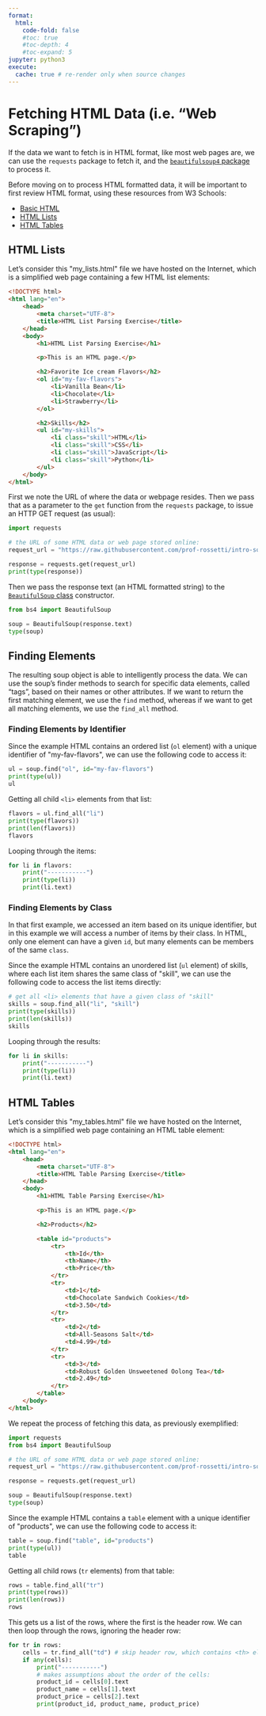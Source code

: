 ```yaml
---
format:
  html:
    code-fold: false
    #toc: true
    #toc-depth: 4
    #toc-expand: 5
jupyter: python3
execute:
  cache: true # re-render only when source changes
---
```


# Fetching HTML Data (i.e. "Web Scraping")

If the data we want to fetch is in HTML format, like most web pages are, we can use the `requests` package to fetch it, and the [`beautifulsoup4` package](https://www.crummy.com/software/BeautifulSoup/bs4/doc/){target=blank} to process it.

Before moving on to process HTML formatted data, it will be important to first review HTML format, using these resources from W3 Schools:

  + [Basic HTML](https://www.w3schools.com/html/html_basic.asp){target=blank}
  + [HTML Lists](https://www.w3schools.com/html/html_lists.asp){target=blank}
  + [HTML Tables](https://www.w3schools.com/html/html_tables.asp){target=blank}


## HTML Lists

Let's consider this \"my_lists.html\" file we have hosted on the Internet, which is a simplified web page containing a few HTML list elements:

```html
<!DOCTYPE html>
<html lang="en">
    <head>
        <meta charset="UTF-8">
        <title>HTML List Parsing Exercise</title>
    </head>
    <body>
        <h1>HTML List Parsing Exercise</h1>

        <p>This is an HTML page.</p>

        <h2>Favorite Ice cream Flavors</h2>
        <ol id="my-fav-flavors">
            <li>Vanilla Bean</li>
            <li>Chocolate</li>
            <li>Strawberry</li>
        </ol>

        <h2>Skills</h2>
        <ul id="my-skills">
            <li class="skill">HTML</li>
            <li class="skill">CSS</li>
            <li class="skill">JavaScript</li>
            <li class="skill">Python</li>
        </ul>
    </body>
</html>
```

First we note the URL of where the data or webpage resides. Then we pass that as a parameter to the `get` function from the `requests` package, to issue an HTTP GET request (as usual):

```python
import requests

# the URL of some HTML data or web page stored online:
request_url = "https://raw.githubusercontent.com/prof-rossetti/intro-software-dev-python-book/main/docs/data/my_lists.html"

response = requests.get(request_url)
print(type(response))
```

Then we pass the response text (an HTML formatted string) to the [`BeautifulSoup` class](https://www.crummy.com/software/BeautifulSoup/bs4/doc/#bs4.BeautifulSoup){target=blank} constructor.

```python
from bs4 import BeautifulSoup

soup = BeautifulSoup(response.text)
type(soup)
```

## Finding Elements

The resulting soup object is able to intelligently process the data. We can use the soup's finder methods to search for specific data elements, called "tags", based on their names or other attributes. If we want to return the first matching element, we use the `find` method, whereas if we want to get all matching elements, we use the `find_all` method.

### Finding Elements by Identifier

Since the example HTML contains an ordered list (`ol` element) with a unique identifier of \"my-fav-flavors\", we can use the following code to access it:

```python
ul = soup.find("ol", id="my-fav-flavors")
print(type(ul))
ul
```

Getting all child `<li>` elements from that list:

```python
flavors = ul.find_all("li")
print(type(flavors))
print(len(flavors))
flavors
```


Looping through the items:

```python
for li in flavors:
    print("-----------")
    print(type(li))
    print(li.text)
```

### Finding Elements by Class

In that first example, we accessed an item based on its unique identifier, but in this example we will access a number of items by their class. In HTML, only one element can have a given `id`, but many elements can be members of the same `class`.

Since the example HTML contains an unordered list (`ul` element) of skills, where each list item shares the same class of \"skill\", we can use the following code to access the list items directly:

```python
# get all <li> elements that have a given class of "skill"
skills = soup.find_all("li", "skill")
print(type(skills))
print(len(skills))
skills
```

Looping through the results:

```python
for li in skills:
    print("-----------")
    print(type(li))
    print(li.text)
```


## HTML Tables

Let's consider this \"my_tables.html\" file we have hosted on the Internet, which is a simplified web page containing an HTML table element:

```html
<!DOCTYPE html>
<html lang="en">
    <head>
        <meta charset="UTF-8">
        <title>HTML Table Parsing Exercise</title>
    </head>
    <body>
        <h1>HTML Table Parsing Exercise</h1>

        <p>This is an HTML page.</p>

        <h2>Products</h2>

        <table id="products">
            <tr>
                <th>Id</th>
                <th>Name</th>
                <th>Price</th>
            </tr>
            <tr>
                <td>1</td>
                <td>Chocolate Sandwich Cookies</td>
                <td>3.50</td>
            </tr>
            <tr>
                <td>2</td>
                <td>All-Seasons Salt</td>
                <td>4.99</td>
            </tr>
            <tr>
                <td>3</td>
                <td>Robust Golden Unsweetened Oolong Tea</td>
                <td>2.49</td>
            </tr>
        </table>
    </body>
</html>
```

We repeat the process of fetching this data, as previously exemplified:


```python
import requests
from bs4 import BeautifulSoup

# the URL of some HTML data or web page stored online:
request_url = "https://raw.githubusercontent.com/prof-rossetti/intro-software-dev-python-book/main/docs/data/my_tables.html"

response = requests.get(request_url)

soup = BeautifulSoup(response.text)
type(soup)
```

Since the example HTML contains a `table` element with a unique identifier of \"products\", we can use the following code to access it:


```python
table = soup.find("table", id="products")
print(type(ul))
table
```

Getting all child rows (`tr` elements) from that table:

```python
rows = table.find_all("tr")
print(type(rows))
print(len(rows))
rows
```

This gets us a list of the rows, where the first is the header row. We can then loop through the rows, ignoring the header row:

```python
for tr in rows:
    cells = tr.find_all("td") # skip header row, which contains <th> elements instead
    if any(cells):
        print("-----------")
        # makes assumptions about the order of the cells:
        product_id = cells[0].text
        product_name = cells[1].text
        product_price = cells[2].text
        print(product_id, product_name, product_price)

```
